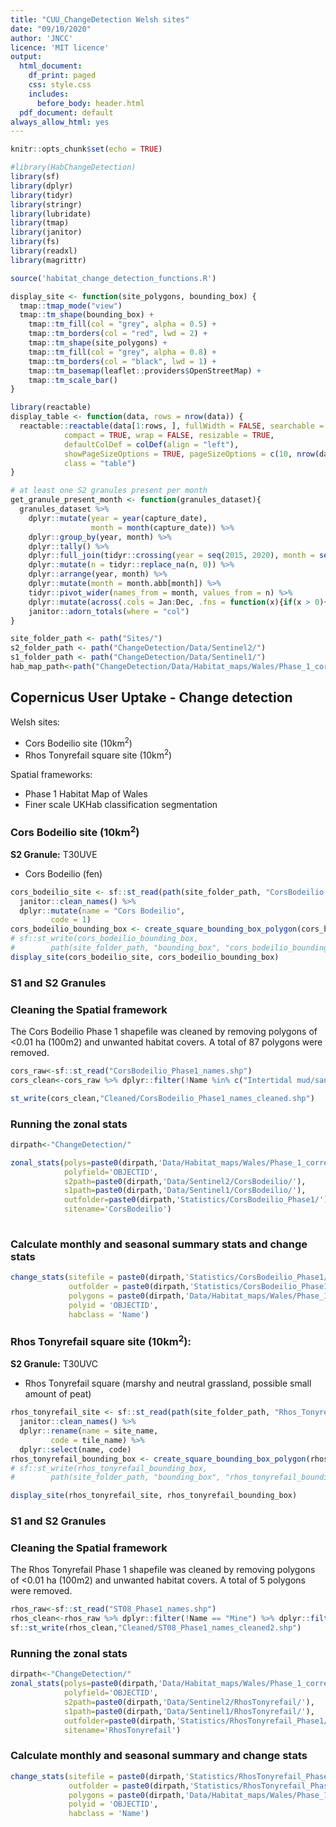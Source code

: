 ```yaml
---
title: "CUU_ChangeDetection Welsh sites"
date: "09/10/2020"
author: 'JNCC'
licence: 'MIT licence'
output:
  html_document:
    df_print: paged
    css: style.css
    includes:
      before_body: header.html
  pdf_document: default
always_allow_html: yes
---
```


```r
knitr::opts_chunk$set(echo = TRUE)

#library(HabChangeDetection)
library(sf)
library(dplyr)
library(tidyr)
library(stringr)
library(lubridate)
library(tmap)
library(janitor)
library(fs)
library(readxl)
library(magrittr)

source('habitat_change_detection_functions.R')

```

```r
display_site <- function(site_polygons, bounding_box) {
  tmap::tmap_mode("view")
  tmap::tm_shape(bounding_box) +
    tmap::tm_fill(col = "grey", alpha = 0.5) +
    tmap::tm_borders(col = "red", lwd = 2) +
    tmap::tm_shape(site_polygons) +
    tmap::tm_fill(col = "grey", alpha = 0.8) +
    tmap::tm_borders(col = "black", lwd = 1) +
    tmap::tm_basemap(leaflet::providers$OpenStreetMap) +
    tmap::tm_scale_bar()
}
```

```r
library(reactable)
display_table <- function(data, rows = nrow(data)) {
  reactable::reactable(data[1:rows, ], fullWidth = FALSE, searchable = TRUE, 
            compact = TRUE, wrap = FALSE, resizable = TRUE,
            defaultColDef = colDef(align = "left"),
            showPageSizeOptions = TRUE, pageSizeOptions = c(10, nrow(data)),
            class = "table")
}
```

```r
# at least one S2 granules present per month
get_granule_present_month <- function(granules_dataset){
  granules_dataset %>% 
    dplyr::mutate(year = year(capture_date),
                  month = month(capture_date)) %>% 
    dplyr::group_by(year, month) %>% 
    dplyr::tally() %>% 
    dplyr::full_join(tidyr::crossing(year = seq(2015, 2020), month = seq(1, 12))) %>% 
    dplyr::mutate(n = tidyr::replace_na(n, 0)) %>% 
    dplyr::arrange(year, month) %>% 
    dplyr::mutate(month = month.abb[month]) %>% 
    tidyr::pivot_wider(names_from = month, values_from = n) %>% 
    dplyr::mutate(across(.cols = Jan:Dec, .fns = function(x){if(x > 0){ x / x } else 0})) %>% 
    janitor::adorn_totals(where = "col")
}
```

```r
site_folder_path <- path("Sites/")
s2_folder_path <- path("ChangeDetection/Data/Sentinel2/")
s1_folder_path <- path("ChangeDetection/Data/Sentinel1/")
hab_map_path<-path("ChangeDetection/Data/Habitat_maps/Wales/Phase_1_corrected_20200814/")
```

## Copernicus User Uptake - Change detection

Welsh sites:

* Cors Bodeilio site (10km^2^)  
* Rhos Tonyrefail square site (10km^2^)

Spatial frameworks:

* Phase 1 Habitat Map of Wales
* Finer scale UKHab classification segmentation


### Cors Bodeilio site (10km^2^) 

**S2 Granule:** T30UVE

* Cors Bodeilio (fen)

```r
cors_bodeilio_site <- sf::st_read(path(site_folder_path, "CorsBodeilio.shp")) %>% 
  janitor::clean_names() %>% 
  dplyr::mutate(name = "Cors Bodeilio",
         code = 1)
cors_bodeilio_bounding_box <- create_square_bounding_box_polygon(cors_bodeilio_site)
# sf::st_write(cors_bodeilio_bounding_box, 
#        path(site_folder_path, "bounding_box", "cors_bodeilio_bounding_box.kml"))
display_site(cors_bodeilio_site, cors_bodeilio_bounding_box)

```

### S1 and S2 Granules

### Cleaning the Spatial framework

The Cors Bodeilio Phase 1 shapefile was cleaned by removing polygons of <0.01 ha (100m2) and unwanted habitat covers. A total of 87 polygons were removed.   

```r
cors_raw<-sf::st_read("CorsBodeilio_Phase1_names.shp")
cors_clean<-cors_raw %>% dplyr::filter(!Name %in% c("Intertidal mud/sand","Intertidal cobbles/shingle","Intertidal rocks/boulders","Salt marsh","Mud/sand above mhw","Shingle/gravel above mhw","Rocks/boulders above mhw","Open dune","Coastal grassland")) %>% dplyr::filter(AREA_HA>=0.01)

st_write(cors_clean,"Cleaned/CorsBodeilio_Phase1_names_cleaned.shp")
```

### Running the zonal stats
```r
dirpath<-"ChangeDetection/"

zonal_stats(polys=paste0(dirpath,'Data/Habitat_maps/Wales/Phase_1_corrected_20200814/Cleaned/CorsBodeilio_Phase1_names_cleaned.shp'),
            polyfield='OBJECTID',
            s2path=paste0(dirpath,'Data/Sentinel2/CorsBodeilio/'),
            s1path=paste0(dirpath,'Data/Sentinel1/CorsBodeilio/'),
            outfolder=paste0(dirpath,'Statistics/CorsBodeilio_Phase1/'),
            sitename='CorsBodeilio')
            
```

### Calculate monthly and seasonal summary stats and change stats

```r
change_stats(sitefile = paste0(dirpath,'Statistics/CorsBodeilio_Phase1/ZonalStats/CorsBodeilio_zonal_stats.txt'),
             outfolder = paste0(dirpath,'Statistics/CorsBodeilio_Phase1/'),
             polygons = paste0(dirpath,'Data/Habitat_maps/Wales/Phase_1_corrected_20200814/Cleaned/CorsBodeilio_Phase1_names_cleaned.shp'),
             polyid = 'OBJECTID',
             habclass = 'Name')
```


### Rhos Tonyrefail square site (10km^2^): 

**S2 Granule:** T30UVC

* Rhos Tonyrefail square (marshy and neutral grassland, possible small amount of peat)

```r
rhos_tonyrefail_site <- sf::st_read(path(site_folder_path, "Rhos_Tonyrefail_square.shp")) %>% 
  janitor::clean_names() %>% 
  dplyr::rename(name = site_name,
         code = tile_name) %>% 
  dplyr::select(name, code)
rhos_tonyrefail_bounding_box <- create_square_bounding_box_polygon(rhos_tonyrefail_site)
# sf::st_write(rhos_tonyrefail_bounding_box, 
#        path(site_folder_path, "bounding_box", "rhos_tonyrefail_bounding_box.kml"))

display_site(rhos_tonyrefail_site, rhos_tonyrefail_bounding_box)

```

### S1 and S2 Granules

### Cleaning the Spatial framework

The Rhos Tonyrefail Phase 1 shapefile was cleaned by removing polygons of <0.01 ha (100m2) and unwanted habitat covers. A total of 5 polygons were removed.   

```r
rhos_raw<-sf::st_read("ST08_Phase1_names.shp")
rhos_clean<-rhos_raw %>% dplyr::filter(!Name == "Mine") %>% dplyr::filter(AREA_HA>=0.01)
sf::st_write(rhos_clean,"Cleaned/ST08_Phase1_names_cleaned2.shp")
```

### Running the zonal stats

```r
dirpath<-"ChangeDetection/"
zonal_stats(polys=paste0(dirpath,'Data/Habitat_maps/Wales/Phase_1_corrected_20200814/Cleaned/ST08_Phase1_names_cleaned2.shp')
            polyfield='OBJECTID',
            s2path=paste0(dirpath,'Data/Sentinel2/RhosTonyrefail/'),
            s1path=paste0(dirpath,'Data/Sentinel1/RhosTonyrefail/'),
            outfolder=paste0(dirpath,'Statistics/RhosTonyrefail_Phase1/'),
            sitename='RhosTonyrefail')
```

### Calculate monthly and seasonal summary and change stats
```r
change_stats(sitefile = paste0(dirpath,'Statistics/RhosTonyrefail_Phase1/ZonalStats/RhosTonyrefail_zonal_stats.txt'),
             outfolder = paste0(dirpath,'Statistics/RhosTonyrefail_Phase1/'),
             polygons = paste0(dirpath,'Data/Habitat_maps/Wales/Phase_1_corrected_20200814/Cleaned/ST08_Phase1_names_cleaned2.shp'),
             polyid = 'OBJECTID',
             habclass = 'Name')
```
